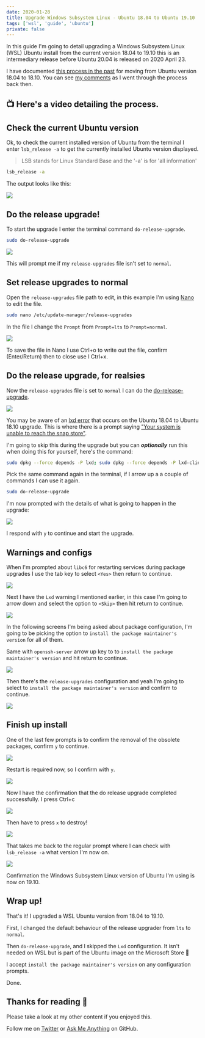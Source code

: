 ```yaml
---
date: 2020-01-28
title: Upgrade Windows Subsystem Linux - Ubuntu 18.04 to Ubuntu 19.10
tags: ['wsl', 'guide', 'ubuntu']
private: false
---
```


In this guide I'm going to detail upgrading a Windows Subsystem Linux
(WSL) Ubuntu install from the current version 18.04 to 19.10 this is
an intermediary release before Ubuntu 20.04 is released on 2020
April 23.

I have documented [this process in the past] for moving from Ubuntu
version 18.04 to 18.10. You can see [my comments] as I went through
the process back then.

## 📺 Here's a video detailing the process.

<YouTube youTubeId="IErQ4RnzPOg" />

## Check the current Ubuntu version

Ok, to check the current installed version of Ubuntu from the terminal
I enter `lsb_release -a` to get the currently installed Ubuntu version
displayed.

> LSB stands for Linux Standard Base and the '-a' is for 'all
> information'

```bash
lsb_release -a
```

The output looks like this:

![](./01.current-version.png)

## Do the release upgrade!

To start the upgrade I enter the terminal command
`do-release-upgrade`.

```bash
sudo do-release-upgrade
```

![](./02.do-release-upgrade.png)

This will prompt me if my `release-upgrades` file isn't set to
`normal`.

## Set release upgrades to normal

Open the `release-upgrades` file path to edit, in this example I'm
using [Nano] to edit the file.

```bash
sudo nano /etc/update-manager/release-upgrades
```

In the file I change the `Prompt` from `Prompt=lts` to
`Prompt=normal`.

![](./03.release-upgrades-normal.png)

To save the file in Nano I use Ctrl+o to write out the file, confirm
(Enter/Return) then to close use I Ctrl+x.

## Do the release upgrade, for realsies

Now the `release-upgrades` file is set to `normal` I can do the
[do-release-upgrade].

![](./04.release-upgrade-for-realsies.png)

You may be aware of an [lxd error] that occurs on the Ubuntu 18.04 to
Ubuntu 18.10 upgrade. This is where there is a prompt saying ["Your
system is unable to reach the snap store"].

I'm going to skip this during the upgrade but you can _**optionally**_
run this when doing this for yourself, here's the command:

```bash
sudo dpkg --force depends -P lxd; sudo dpkg --force depends -P lxd-client
```

Pick the same command again in the terminal, if I arrow up a a couple
of commands I can use it again.

```bash
sudo do-release-upgrade
```

I'm now prompted with the details of what is going to happen in the
upgrade:

![](./05.upgrade-confirmation.png)

I respond with `y` to continue and start the upgrade.

## Warnings and configs

When I'm prompted about `libc6` for restarting services during package
upgrades I use the tab key to select `<Yes>` then return to continue.

![](./06.config-libc6.png)

Next I have the `Lxd` warning I mentioned earlier, in this case I'm
going to arrow down and select the option to `<Skip>` then hit return
to continue.

![](./07.lxd-warning.png)

In the following screens I'm being asked about package configuration,
I'm going to be picking the option to
`install the package maintainer's version` for all of them.

Same with `openssh-server` arrow up key to to
`install the package maintainer's version` and hit return to continue.

![](./08.openssh-servier-config.png)

Then there's the `release-upgrades` configuration and yeah I'm going
to select to `install the package maintainer's version` and confirm to
continue.

![](./09.release-upgrades-config.png)

## Finish up install

One of the last few prompts is to confirm the removal of the obsolete
packages, confirm `y` to continue.

![](./10.finish-up-install.png)

Restart is required now, so I confirm with `y`.

![](./11.restart-prompt.png)

Now I have the confirmation that the do release upgrade completed
successfully. I press Ctrl+c

![](./12.finish-upgrade.png)

Then have to press `x` to destroy!

![](./13.press-x.png)

That takes me back to the regular prompt where I can check with
`lsb_release -a` what version I'm now on.

![](./14.done.png)

Confirmation the Windows Subsystem Linux version of Ubuntu I'm using
is now on 19.10.

## Wrap up!

That's it! I upgraded a WSL Ubuntu version from 18.04 to 19.10.

First, I changed the default behaviour of the release upgrader from
`lts` to `normal`.

Then `do-release-upgrade`, and I skipped the `Lxd` configuration. It
isn't needed on WSL but is part of the Ubuntu image on the Microsoft
Store 🤔

I accept `install the package maintainer's version` on any
configuration prompts.

Done.

## Thanks for reading 🙏

Please take a look at my other content if you enjoyed this.

Follow me on [Twitter] or [Ask Me Anything] on GitHub.

<!-- Links -->

[twitter]: https://twitter.com/spences10
[ask me anything]: https://github.com/spences10/ama
[this process in the past]:
  https://thelocalhost.io/2019/04/01/update-wsl-from-18.04-18.10/
[my comments]: https://dev.to/spences10/comment/9n19
[do-release-upgrade]:
  https://help.ubuntu.com/lts/serverguide/installing-upgrading.html
[nano]: https://help.ubuntu.com/community/Nano
[lxd error]: https://dev.to/spences10/comment/9n3j
["your system is unable to reach the snap store"]:
  https://askubuntu.com/questions/1119301/your-system-is-unable-to-reach-the-snap-store
